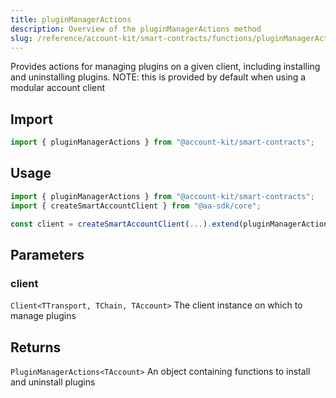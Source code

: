 ```yaml
---
title: pluginManagerActions
description: Overview of the pluginManagerActions method
slug: /reference/account-kit/smart-contracts/functions/pluginManagerActions
---
```



Provides actions for managing plugins on a given client, including installing and uninstalling plugins.
NOTE: this is provided by default when using a modular account client

## Import

```ts
import { pluginManagerActions } from "@account-kit/smart-contracts";
```

## Usage

```ts
import { pluginManagerActions } from "@account-kit/smart-contracts";
import { createSmartAccountClient } from "@aa-sdk/core";

const client = createSmartAccountClient(...).extend(pluginManagerActions);
```

## Parameters

### client

`Client<TTransport, TChain, TAccount>`
The client instance on which to manage plugins

## Returns

`PluginManagerActions<TAccount>`
An object containing functions to install and uninstall plugins
